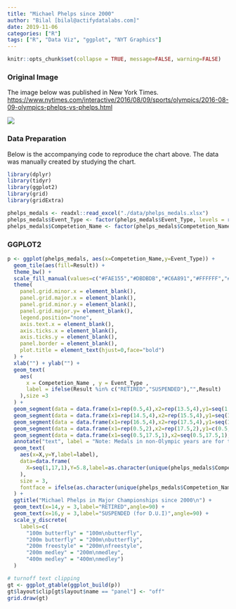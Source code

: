 ```yaml
---
title: "Michael Phelps since 2000"
author: "Bilal [bilal@actifydatalabs.com]"
date: 2019-11-06
categories: ["R"]
tags: ["R", "Data Viz", "ggplot", "NYT Graphics"]
---
```


```r
knitr::opts_chunk$set(collapse = TRUE, message=FALSE, warning=FALSE)
```

### Original Image


The image below was published in New York Times. <https://www.nytimes.com/interactive/2016/08/09/sports/olympics/2016-08-09-olympics-phelps-vs-phelps.html> 

![](/images/nyt_medals-945.png)

### Data Preparation


Below is the accompanying code to reproduce the chart above. The data was manually created by studying the chart.

```r
library(dplyr)
library(tidyr)
library(ggplot2)
library(grid)
library(gridExtra)

phelps_medals <- readxl::read_excel("./data/phelps_medals.xlsx")
phelps_medals$Event_Type <- factor(phelps_medals$Event_Type, levels = rev(phelps_medals$Event_Type %>% unique()))
phelps_medals$Competetion_Name <- factor(phelps_medals$Competetion_Name, levels = phelps_medals$Competetion_Name %>% unique())

```

### GGPLOT2


```r
p <- ggplot(phelps_medals, aes(x=Competetion_Name,y=Event_Type)) + 
  geom_tile(aes(fill=Result)) + 
  theme_bw() + 
  scale_fill_manual(values=c("#FAE155","#DBDBDB","#C6A891","#FFFFFF","#FFFFFF","#FFFFFF","#FFFFFF","#FFFFFF")) +
  theme(
    panel.grid.minor.x = element_blank(),
    panel.grid.major.x = element_blank(),
    panel.grid.minor.y = element_blank(),
    panel.grid.major.y= element_blank(),
    legend.position="none",
    axis.text.x = element_blank(),
    axis.ticks.x = element_blank(),
    axis.ticks.y = element_blank(),
    panel.border = element_blank(),
    plot.title = element_text(hjust=0,face="bold")
  ) + 
  xlab("") + ylab("") + 
  geom_text(
    aes(
      x = Competetion_Name , y = Event_Type , 
      label = ifelse(Result %in% c("RETIRED","SUSPENDED"),"",Result)
    ),size =3
  ) + 
  geom_segment(data = data.frame(x1=rep(0.5,4),x2=rep(13.5,4),y1=seq(1.5,4.5,1),y2=seq(1.5,4.5,1)),aes(x = x1, y = y1, xend = x2, yend = y2),size=0.5,color="dark grey") + 
  geom_segment(data = data.frame(x1=rep(14.5,4),x2=rep(15.5,4),y1=seq(1.5,4.5,1),y2=seq(1.5,4.5,1)),aes(x = x1, y = y1, xend = x2, yend = y2),size=0.5,color="dark grey") + 
  geom_segment(data = data.frame(x1=rep(16.5,4),x2=rep(17.5,4),y1=seq(1.5,4.5,1),y2=seq(1.5,4.5,1)),aes(x = x1, y = y1, xend = x2, yend = y2),size=0.5,color="dark grey") + 
  geom_segment(data = data.frame(x1=rep(0.5,2),x2=rep(17.5,2),y1=c(0.5,5.5),y2=c(0.5,5.5)),aes(x = x1, y = y1, xend = x2, yend = y2),size=0.5,color="dark grey") +
  geom_segment(data = data.frame(x1=seq(0.5,17.5,1),x2=seq(0.5,17.5,1),y1=rep(0.5,18),y2=rep(5.5,18)),aes(x = x1, y = y1, xend = x2, yend = y2),size=0.5,color="dark grey") + 
  annotate("text", label = "Note: Medals in non-Olympic years are for the Pan Pacific Championships (PP) or the World Championships (WC).\nPhelps was retired in 2013, and being punished for a D.U.I. in  2015. Relay races and a 2006 silver medal in the backstroke are not shown.", x = 0.5, y = -0.5, size = 4, colour = "grey",hjust = 0,vjust=0) + 
  geom_text(
    aes(x=X,y=Y,label=label),
    data=data.frame(
      X=seq(1,17,1),Y=5.8,label=as.character(unique(phelps_medals$Competetion_Name))
    ),
    size = 3,
    fontface = ifelse(as.character(unique(phelps_medals$Competetion_Name)) %in% c("Sydney 2000","Athens 2004","Beijing 2008","London 2012","Rio 2016"),"bold","plain")
  ) + 
  ggtitle("Michael Phelps in Major Championships since 2000\n") + 
  geom_text(x=14,y = 3,label="RETIRED",angle=90) + 
  geom_text(x=16,y = 3,label="SUSPENDED (for D.U.I)",angle=90) + 
  scale_y_discrete(
    labels=c(
      "100m butterfly" = "100m\nbutterfly",
      "200m butterfly" = "200m\nbutterfly",
      "200m freestyle" = "200m\nfreestyle",
      "200m medley" = "200m\nmedley",
      "400m medley" = "400m\nmedley")
  )

# turnoff text clipping
gt <- ggplot_gtable(ggplot_build(p))
gt$layout$clip[gt$layout$name == "panel"] <- "off"
grid.draw(gt)
```
